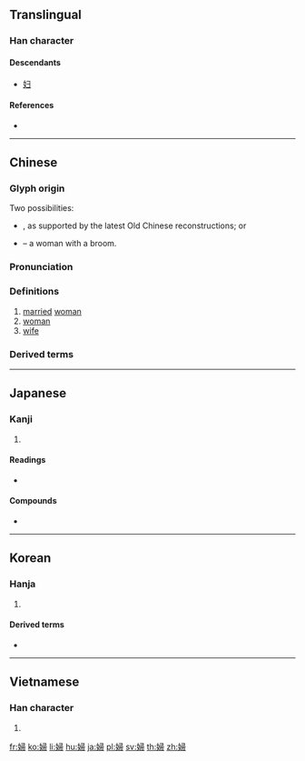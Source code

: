 {{also|妇}}
==Translingual==

===Han character===
{{Han char|rn=38|rad=女|as=08|sn=11|four=47427|canj=VSMB|ids=⿰女帚}}

====Descendants====
* [[妇]]

====References====
* {{Han ref|kx=0265.140|dkj=06432|dj=0532.130|hdz=21062.060|uh=5A66|ud=23142|bh=B0FC|bd=45308}}

----

==Chinese==
{{zh-forms|s=妇}}

===Glyph origin===
{{Han etyl}}
Two possibilities:
* {{Han compound|女|帚|ls=psc|c1=s|c2=p|t1=woman}}, as supported by the latest Old Chinese reconstructions; or
* {{Han compound|女|帚|ls=ic|t1=woman|t2=broom}} – a woman with a broom.

===Pronunciation===
{{zh-pron
|m=fù
|c=fu5
|h=pfs=
|md=hô/bô
|md_note=hô - literary; bô - colloquial ({{zh-l|*新婦}})
|mn=hū/pū
|mn_note=hū - literary; pū - colloquial ({{zh-l|*新婦}})
|w=3vu
|mc=y
|oc=y
|cat=n
}}

===Definitions===
{{zh-hanzi}}

# [[married]] [[woman]]
# [[woman]]
# [[wife]]

===Derived terms===
{{zh-der|慰安婦|三婆二婦|不守婦道|世婦|主婦|佳兒佳婦|使君有婦|偎妻靠婦|健婦|僕婦|兒媳婦兒|兩婦三妻|再作馮婦|冢婦|出婦|勇男蠢婦|匹夫匹婦|匹婦|又作馮婦|命婦|哲婦|單夫隻婦|外婦|大婦|大婦小妻|大媳婦|天婦羅|夫倡婦隨|夫唱婦隨|夫婦|夫婦合璧|夫婦和|夫婦好合|夫婦齊眉|妊婦|妒婦|妾婦|姒婦|姦夫淫婦|姪婦|娣婦|娶媳婦|娼婦|婦主中饋|婦人|婦人之仁|婦人家|婦人生鬚|婦人長舌|婦兄|婦功|婦奪夫權|婦女|婦女團體|婦女會|婦女病|婦女節|婦女運動|婦姑|婦姑勃谿|婦子|婦學|婦孺|婦孺皆知|婦家|婦容|婦寺|婦幼|婦弟|婦德|婦援會|婦產科|婦男|婦科|婦聯會|婦職|婦言|婦道|婦道人家|婦道家|媳婦|媳婦兒|嫠婦|嬪婦|孀婦|子婦|孕婦|孤兒寡婦|宗婦|家庭主婦|家庭婦女|家庭婦男|寡婦|小婦|小婦人|小媳婦|少女嫩婦|少婦|巧婦|巴寡婦清|庶婦|弟婦|弟媳婦|思婦|悍婦|情婦|惡婦|愚夫愚婦|懶婦|撾婦翁|新婦|新媳婦兒|有夫之婦|本婦|村婦|桑新婦|棄婦|樂婦|毛腳媳婦|河伯娶婦|淫婦|潑婦|潔婦|烈婦|爨婦|牽絲娶婦|產婦|盧家少婦|石婦|節婦|節婦坊|篣婦公|索婦|絲婦|義夫節婦|老婦|老婦人|老媳婦|職業婦女|良家婦女|荀粲熨婦|荊婦|蕩婦|謀及婦人|貞夫烈婦|貞婦|貴婦|農婦|醇酒婦人|醜婦|重作馮婦|長舌婦|養媳婦|馮婦|高齡產婦|黑寡婦}}

----

==Japanese==

===Kanji===
{{ja-kanji|grade=5|rs=女08}}

# {{defn|lang=ja|sort=女08}}

====Readings====
* {{ja-readings|on=[[ふ]] (fu)|kun=[[よめ]] (yome), [[おんな]] (onna)}}

====Compounds====
* {{ja-r|慰安婦|いあんふ}}

----

==Korean==

===Hanja===
{{ko-hanja|hangeul=부|rv=bu|mr=pu}}

# {{defn|lang=ko|sort=女08}}

====Derived terms====
* {{l|ko|慰安婦|tr=[[위안부]], wianbu}}

----

==Vietnamese==

===Han character===
{{vi-hantu|[[phụ]], [[vợ]]|rs=女08}}

# {{defn|lang=vi|sort=女08}}

[[fr:婦]]
[[ko:婦]]
[[li:婦]]
[[hu:婦]]
[[ja:婦]]
[[pl:婦]]
[[sv:婦]]
[[th:婦]]
[[zh:婦]]